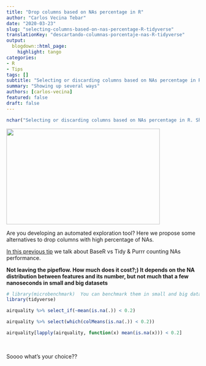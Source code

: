```yaml
---
title: "Drop columns based on NAs percentage in R"
author: "Carlos Vecina Tebar"
date: "2020-03-23"
slug: "selecting-columns-based-on-nas-percentage-R-tidyverse"
translationKey: "descartando-columnas-porcentaje-nas-R-tidyverse"
output:
  blogdown::html_page:
    highlight: tango
categories:
- R
- Tips
tags: []
subtitle: "Selecting or discarding columns based on NAs percentage in R. Showing up several ways!"
summary: "Showing up several ways"
authors: [carlos-vecina]
featured: false
draft: false
---
```


```r
nchar("Selecting or discarding columns based on NAs percentage in R. Showing up several ways!")
```

<img src="./featured.png" height="250px" width="400px" />

Are you developing an automated exploration tool? Here we propose some alternatives to drop columns with high percentage of NAs.

[In this previous tip](../../vizs-and-tips/counting-nas-by-column-r-benchmark) we talk about BaseR vs Tidy & Purrr  counting NAs performance. 

**Not leaving the pipeflow. How much does it cost?;)  It depends on the NA distribution between features and its number, but not much that a few nanoseconds in small and big datasets**

```r

# library(microbenchmark)  You can benchmark them in small and big datasets
library(tidyverse)

airquality %>% select_if(~mean(is.na(.)) < 0.2)

airquality %>% select(which(colMeans(is.na(.)) < 0.2))

airquality[lapply(airquality, function(x) mean(is.na(x))) < 0.2]

```

<br>

Soooo  what's your choice??

<br>

<script type="text/javascript" src="//downloads.mailchimp.com/js/signup-forms/popup/unique-methods/embed.js" data-dojo-config="usePlainJson: true, isDebug: false"></script><script type="text/javascript">window.dojoRequire(["mojo/signup-forms/Loader"], function(L) { L.start({"baseUrl":"mc.us4.list-manage.com","uuid":"91551f7ed29389a0de4f47665","lid":"d95c503a48","uniqueMethods":true}) })</script>

